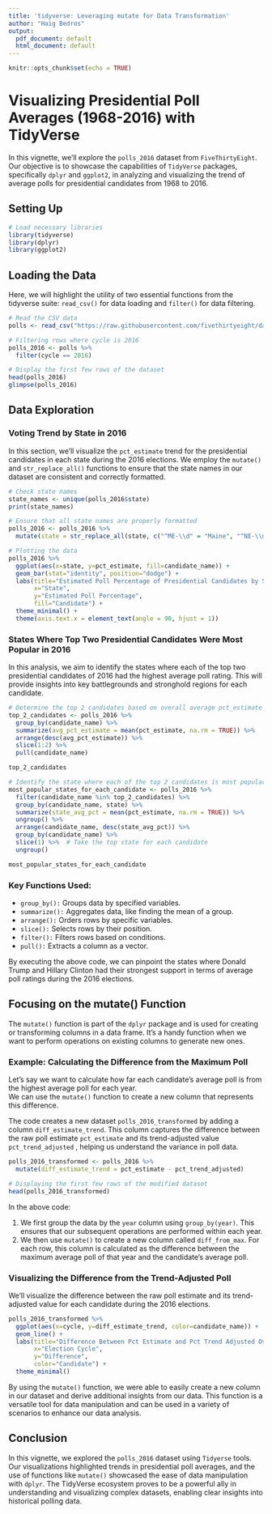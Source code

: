 ```yaml
---
title: 'tidyverse: Leveraging mutate for Data Transformation'
author: "Haig Bedros"
output:
  pdf_document: default
  html_document: default
---
```


```r
knitr::opts_chunk$set(echo = TRUE)
```

# Visualizing Presidential Poll Averages (1968-2016) with TidyVerse  
In this vignette, we'll explore the `polls_2016` dataset from `FiveThirtyEight`. Our objective is to showcase the capabilities of `TidyVerse` packages, specifically `dplyr` and `ggplot2`, in analyzing and visualizing the trend of average polls for presidential candidates from 1968 to 2016.  

## Setting Up  
```r
# Load necessary libraries
library(tidyverse)
library(dplyr)
library(ggplot2)
```

## Loading the Data  
Here, we will highlight the utility of two essential functions from the tidyverse suite: `read_csv()` for data loading and `filter()` for data filtering.
```r
# Read the CSV data
polls <- read_csv("https://raw.githubusercontent.com/fivethirtyeight/data/master/polls/pres_pollaverages_1968-2016.csv")

# Filtering rows where cycle is 2016
polls_2016 <- polls %>% 
  filter(cycle == 2016)

# Display the first few rows of the dataset
head(polls_2016)
glimpse(polls_2016)
```

## Data Exploration  

### Voting Trend by State in 2016
In this section, we'll visualize the `pct_estimate` trend for the presidential candidates in each state during the 2016 elections. We employ the `mutate()` and `str_replace_all()` functions to ensure that the state names in our dataset are consistent and correctly formatted.

```r
# Check state names
state_names <- unique(polls_2016$state)
print(state_names)

# Ensure that all state names are properly formatted
polls_2016 <- polls_2016 %>%
  mutate(state = str_replace_all(state, c("^ME-\\d" = "Maine", "^NE-\\d" = "Nebraska")))

# Plotting the data
polls_2016 %>%
  ggplot(aes(x=state, y=pct_estimate, fill=candidate_name)) +
  geom_bar(stat="identity", position="dodge") +
  labs(title="Estimated Poll Percentage of Presidential Candidates by State in 2016",
       x="State",
       y="Estimated Poll Percentage",
       fill="Candidate") +
  theme_minimal() +
  theme(axis.text.x = element_text(angle = 90, hjust = 1))

```

### States Where Top Two Presidential Candidates Were Most Popular in 2016  
In this analysis, we aim to identify the states where each of the top two presidential candidates of 2016 had the highest average poll rating. This will provide insights into key battlegrounds and stronghold regions for each candidate.

```r
# Determine the top 2 candidates based on overall average pct_estimate
top_2_candidates <- polls_2016 %>%
  group_by(candidate_name) %>%
  summarize(avg_pct_estimate = mean(pct_estimate, na.rm = TRUE)) %>%
  arrange(desc(avg_pct_estimate)) %>%
  slice(1:2) %>%
  pull(candidate_name)

top_2_candidates

# Identify the state where each of the top 2 candidates is most popular
most_popular_states_for_each_candidate <- polls_2016 %>%
  filter(candidate_name %in% top_2_candidates) %>%
  group_by(candidate_name, state) %>%
  summarize(state_avg_pct = mean(pct_estimate, na.rm = TRUE)) %>%
  ungroup() %>%
  arrange(candidate_name, desc(state_avg_pct)) %>%
  group_by(candidate_name) %>%
  slice(1) %>%  # Take the top state for each candidate
  ungroup()

most_popular_states_for_each_candidate
```

### Key Functions Used:  
- `group_by():` Groups data by specified variables.
- `summarize():` Aggregates data, like finding the mean of a group.
- `arrange():` Orders rows by specific variables.
- `slice():` Selects rows by their position.
- `filter():` Filters rows based on conditions.
- `pull():` Extracts a column as a vector.

By executing the above code, we can pinpoint the states where Donald Trump and Hillary Clinton had their strongest support in terms of average poll ratings during the 2016 elections.

## Focusing on the mutate() Function  
The `mutate()` function is part of the `dplyr` package and is used for creating or transforming columns in a data frame. It's a handy function when we want to perform operations on existing columns to generate new ones.

### Example: Calculating the Difference from the Maximum Poll  
Let's say we want to calculate how far each candidate's average poll is from the highest average poll for each year.  
We can use the `mutate()` function to create a new column that represents this difference.

The code creates a new dataset `polls_2016_transformed` by adding a column `diff_estimate_trend`. This column captures the difference between the raw poll estimate `pct_estimate` and its trend-adjusted value `pct_trend_adjusted` , helping us understand the variance in poll data.

```r
polls_2016_transformed <- polls_2016 %>%
  mutate(diff_estimate_trend = pct_estimate - pct_trend_adjusted)

# Displaying the first few rows of the modified dataset
head(polls_2016_transformed)

```

In the above code:  

1. We first group the data by the `year` column using `group_by(year)`. This ensures that our subsequent operations are performed within each year.
2. We then use `mutate()` to create a new column called `diff_from_max`. For each row, this column is calculated as the difference between the maximum average poll of that year and the candidate's average poll.

### Visualizing the Difference from the Trend-Adjusted Poll
We'll visualize the difference between the raw poll estimate and its trend-adjusted value for each candidate during the 2016 elections.  
```r
polls_2016_transformed %>%
  ggplot(aes(x=cycle, y=diff_estimate_trend, color=candidate_name)) +
  geom_line() +
  labs(title="Difference Between Pct Estimate and Pct Trend Adjusted Over the Years",
       x="Election Cycle",
       y="Difference",
       color="Candidate") +
  theme_minimal()

```

By using the `mutate()` function, we were able to easily create a new column in our dataset and derive additional insights from our data. This function is a versatile tool for data manipulation and can be used in a variety of scenarios to enhance our data analysis.

## Conclusion  
In this vignette, we explored the `polls_2016` dataset using `Tidyerse` tools. Our visualizations highlighted trends in presidential poll averages, and the use of functions like `mutate()` showcased the ease of data manipulation with `dplyr`. The TidyVerse ecosystem proves to be a powerful ally in understanding and visualizing complex datasets, enabling clear insights into historical polling data.

